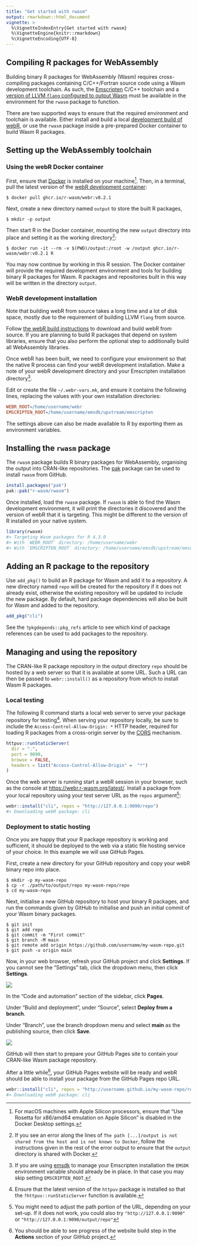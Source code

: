 ```yaml
---
title: "Get started with rwasm"
output: rmarkdown::html_document
vignette: >
  %\VignetteIndexEntry{Get started with rwasm}
  %\VignetteEngine{knitr::rmarkdown}
  %\VignetteEncoding{UTF-8}
---
```


## Compiling R packages for WebAssembly

Building binary R packages for WebAssembly (Wasm) requires cross-compiling packages containing C/C++/Fortran source code using a Wasm development toolchain. As such, the [Emscripten](https://emscripten.org) C/C++ toolchain and a [version of LLVM `flang` configured to output Wasm](https://github.com/lionel-/f18-llvm-project/tree/fix-webr) must be available in the environment for the `rwasm` package to function.

There are two supported ways to ensure that the required environment and toolchain is available. Either install and build a local [development build of webR](https://github.com/r-wasm/webr), or use the `rwasm` package inside a pre-prepared Docker container to build Wasm R packages.

## Setting up the WebAssembly toolchain {.tabset}

### Using the webR Docker container

First, ensure that [Docker](https://www.docker.com) is installed on your machine^[For macOS machines with Apple Silicon processors, ensure that "Use Rosetta for x86/amd64 emulation on Apple Silicon" is disabled in the Docker Desktop settings.]. Then, in a terminal, pull the latest version of the [webR development container](https://github.com/r-wasm/webr/pkgs/container/webr):

```console
$ docker pull ghcr.io/r-wasm/webr:v0.2.1
```

Next, create a new directory named `output` to store the built R packages,

```console
$ mkdir -p output
```

Then start R in the Docker container, mounting the new `output` directory into place and setting it as the working directory^[If you see an error along the lines of `The path [...]/output is not shared from the host and is not known to Docker`, follow the instructions given in the rest of the error output to ensure that the `output` directory is shared with Docker.]:

```console
$ docker run -it --rm -v $(PWD)/output:/root -w /output ghcr.io/r-wasm/webr:v0.2.1 R
```

You may now continue by working in this R session. The Docker container will provide the required development environment and tools for building binary R packages for Wasm. R packages and repositories built in this way will be written in the directory `output`.


### WebR development installation

Note that building webR from source takes a long time and a lot of disk space, mostly due to the requirement of building LLVM `flang` from source.

Follow [the webR build instructions](https://github.com/r-wasm/webr#building-webr-from-source) to download and build webR from source. If you are planning to build R packages that depend on system libraries, ensure that you also perform the optional step to additionally build all WebAssembly libraries.

Once webR has been built, we need to configure your environment so that the native R process can find your webR development installation. Make a note of your webR development directory and your Emscripten installation directory^[If you are using [emsdk](https://github.com/emscripten-core/emsdk) to manage your Emscripten installation the `EMSDK` environment variable should already be in place. In that case you may skip setting `EMSCRIPTEN_ROOT`.].

Edit or create the file `~/.webr-vars.mk`, and ensure it contains the following lines, replacing the values with your own installation directories:

```Makefile
WEBR_ROOT=/home/username/webr
EMSCRIPTEN_ROOT=/home/username/emsdk/upstream/emscripten
```

The settings above can also be made available to R by exporting them as environment variables.

## Installing the `rwasm` package

The `rwasm` package builds R binary packages for WebAssembly, organising the output into CRAN-like repositories. The [pak](https://pak.r-lib.org) package can be used to install `rwasm` from GitHub.

```r
install.packages("pak")
pak::pak("r-wasm/rwasm")
```

Once installed, load the `rwasm` package. If `rwasm` is able to find the Wasm development environment, it will print the directories it discovered and the version of webR that it is targeting. This might be different to the version of R installed on your native system.

```r
library(rwasm)
#> Targeting Wasm packages for R 4.3.0
#> With `WEBR_ROOT` directory: /home/username/webr
#> With `EMSCRIPTEN_ROOT` directory: /home/username/emsdk/upstream/emscripten
```

## Adding an R package to the repository

Use `add_pkg()` to build an R package for Wasm and add it to a repository. A new directory named `repo` will be created for the repository if it does not already exist, otherwise the existing repository will be updated to include the new package. By default, hard package dependencies will also be built for Wasm and added to the repository.

```r
add_pkg("cli")
```
 
See the `?pkgdepends::pkg_refs` article to see which kind of package references can be used to add packages to the repository.

## Managing and using the repository

The CRAN-like R package repository in the output directory `repo` should be hosted by a web server so that it is available at some URL. Such a URL can then be passed to `webr::install()` as a repository from which to install Wasm R packages.

### Local testing

The following R command starts a local web server to serve your package repository for testing^[Ensure that the latest version of the `httpuv` package is installed so that the `?httpuv::runStaticServer` function is available.]. When serving your repository locally, be sure to include the `Access-Control-Allow-Origin: *` HTTP header, required for loading R packages from a cross-origin server by the [CORS](https://developer.mozilla.org/en-US/docs/Web/HTTP/CORS) mechanism.

```r
httpuv::runStaticServer(
  dir = ".",
  port = 9090,
  browse = FALSE,
  headers = list("Access-Control-Allow-Origin" =  "*")
)
```

Once the web server is running start a webR session in your browser, such as the console at <https://webr.r-wasm.org/latest/>. Install a package from your local repository using your test server URL as the `repos` argument^[You might need to adjust the path portion of the URL, depending on your set-up. If it does not work, you could also try `"http://127.0.0.1:9090"` or `"http://127.0.0.1:9090/output/repo"`]:


```r
webr::install("cli", repos = "http://127.0.0.1:9090/repo")
#> Downloading webR package: cli
```

### Deployment to static hosting

Once you are happy that your R package repository is working and sufficient, it should be deployed to the web via a static file hosting service of your choice. In this example we will use GitHub Pages.

First, create a new directory for your GitHub repository and copy your webR binary repo into place.

```
$ mkdir -p my-wasm-repo
$ cp -r ./path/to/output/repo my-wasm-repo/repo
$ cd my-wasm-repo
```

Next, initialise a new GitHub repository to host your binary R packages, and run the commands given by GitHub to initialise and push an initial commit of your Wasm binary packages.

```
$ git init
$ git add repo
$ git commit -m "First commit"
$ git branch -M main
$ git remote add origin https://github.com/username/my-wasm-repo.git
$ git push -u origin main
```

Now, in your web browser, refresh your GitHub project and click **Settings**. If you cannot see the "Settings" tab, click the dropdown menu, then click **Settings**.

![](images/settings.png)

In the "Code and automation" section of the sidebar, click **Pages**.

Under "Build and deployment", under "Source", select **Deploy from a branch**.

Under "Branch", use the branch dropdown menu and select **main** as the publishing source, then click **Save**.

![](images/deploy.png)

GitHub will then start to prepare your GitHub Pages site to contain your CRAN-like Wasm package repository.

After a little while^[You should be able to see progress of the website build step in the **Actions** section of your GitHub project.], your GitHub Pages website will be ready and webR should be able to install your package from the GitHub Pages repo URL.

```r
webr::install("cli", repos = "http://username.github.io/my-wasm-repo/repo")
#> Downloading webR package: cli
```
